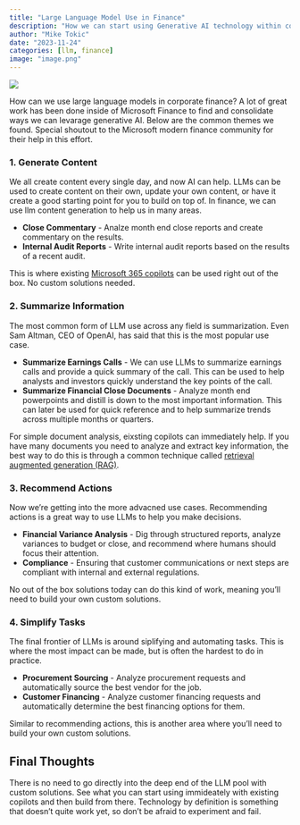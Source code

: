 ```yaml
---
title: "Large Language Model Use in Finance"
description: "How we can start using Generative AI technology within corporate finance"
author: "Mike Tokic"
date: "2023-11-24"
categories: [llm, finance]
image: "image.png"
---
```


![](https://thumbs.dreamstime.com/b/conceptual-business-illustration-words-total-addressabl-addressable-market-110227412.jpg)

How can we use large language models in corporate finance? A lot of great work has been done inside of Microsoft Finance to find and consolidate ways we can levarage generative AI. Below are the common themes we found. Special shoutout to the Microsoft modern finance community for their help in this effort.

### 1. Generate Content

We all create content every single day, and now AI can help. LLMs can be used to create content on their own, update your own content, or have it create a good starting point for you to build on top of. In finance, we can use llm content generation to help us in many areas. 

- **Close Commentary** - Analze month end close reports and create commentary on the results.
- **Internal Audit Reports** - Write internal audit reports based on the results of a recent audit. 

This is where existing [Microsoft 365 copilots](https://adoption.microsoft.com/en-us/copilot/) can be used right out of the box. No custom solutions needed. 

### 2. Summarize Information

The most common form of LLM use across any field is summarization. Even Sam Altman, CEO of OpenAI, has said that this is the most popular use case.

- **Summarize Earnings Calls** - We can use LLMs to summarize earnings calls and provide a quick summary of the call. This can be used to help analysts and investors quickly understand the key points of the call.
- **Summarize Financial Close Documents** - Analyze month end powerpoints and distill is down to the most important information. This can later be used for quick reference and to help summarize trends across multiple months or quarters. 

For simple document analysis, eixsting copilots can immediately help. If you have many documents you need to analyze and extract key information, the best way to do this is through a common technique called [retrieval augmented generation (RAG)](https://www.databricks.com/glossary/retrieval-augmented-generation-rag#:~:text=Retrieval%20augmented%20generation%20or%20RAG%20is%20an%20architectural,and%20providing%20them%20as%20context%20for%20the%20LLM.). 

### 3. Recommend Actions

Now we're getting into the more advacned use cases. Recommending actions is a great way to use LLMs to help you make decisions.

- **Financial Variance Analysis** - Dig through structured reports, analyze variances to budget or close, and recommend where humans should focus their attention.
- **Compliance** - Ensuring that customer communications or next steps are compliant with internal and external regulations.

No out of the box solutions today can do this kind of work, meaning you'll need to build your own custom solutions. 

### 4. Simplify Tasks

The final frontier of LLMs is around siplifying and automating tasks. This is where the most impact can be made, but is often the hardest to do in practice. 

- **Procurement Sourcing** - Analyze procurement requests and automatically source the best vendor for the job.
- **Customer Financing** - Analyze customer financing requests and automatically determine the best financing options for them.

Similar to recommending actions, this is another area where you'll need to build your own custom solutions.

## Final Thoughts

There is no need to go directly into the deep end of the LLM pool with custom solutions. See what you can start using immideately with existing copilots and then build from there. Technology by definition is something that doesn't quite work yet, so don't be afraid to experiment and fail.